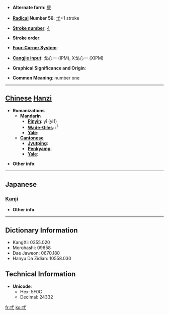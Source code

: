 * '''Alternate form''': [[搋]]

* '''[[Wiktionary:Chinese radical index| Radical]] Number 56''': [[Wiktionary:Chinese radical index 弋|弋]]+1 stroke

* '''[[Wiktionary:Chinese total strokes index|Stroke number]]''': [[Wiktionary:Chinese total strokes index 4|4]]

* '''Stroke order''': 

* '''[[Wiktionary:Chinese four corner index|Four-Corner System]]''': 

* '''[[Wiktionary:Chinese Cangjie index|Cangjie input]]''': 戈心一 (IPM), X戈心一 (XIPM)

* '''Graphical Significance and Origin''': 

* '''Common Meaning''': number one

----

== [[Chinese]] [[Hanzi]] ==

* '''Romanizations'''
** '''[[Mandarin]]'''
*** '''[[Pinyin]]''': yī (yi1)
*** '''[[Wade-Giles]]''': i<sup>1</sup>
*** '''[[Yale]]''': 
** '''[[Cantonese]]'''
*** '''[[Jyutping]]''':
*** '''[[Penkyamp]]''': 
*** '''[[Yale]]''': 

* '''Other info''': 

----

==Japanese==
===[[Kanji]]===
{{kanji|on readings=[[いつ]] (itsu), [[いち]] (ichi)
|kun readings=[[ひとつ]] (hitotsu)
}}

* '''Other info''':  

----

== Dictionary Information ==

* KangXi: 0355.020
* Morohashi: 09658
* Dae Jaweon: 0670.180
* Hanyu Da Zidian: 10558.030

== Technical Information ==

* '''Unicode''':
** Hex: 5F0C
** Decimal: 24332

[[fr:弌]]
[[ko:弌]]